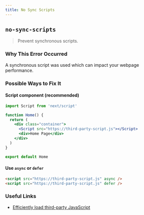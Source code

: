 ```yaml
---
title: No Sync Scripts
---
```


## `no-sync-scripts`

> Prevent synchronous scripts.

### Why This Error Occurred

A synchronous script was used which can impact your webpage performance.

### Possible Ways to Fix It

#### Script component (recommended)

```jsx filename="pages/index.js"
import Script from 'next/script'

function Home() {
  return (
    <div class="container">
      <Script src="https://third-party-script.js"></Script>
      <div>Home Page</div>
    </div>
  )
}

export default Home
```

#### Use `async` or `defer`

```html
<script src="https://third-party-script.js" async />
<script src="https://third-party-script.js" defer />
```

### Useful Links

- [Efficiently load third-party JavaScript](https://web.dev/efficiently-load-third-party-javascript/)
